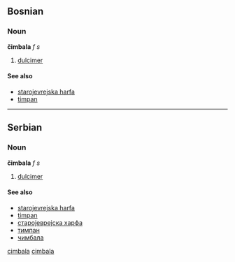 ==Bosnian==
===Noun===
'''čimbala''' ''f s''
#[[dulcimer]]
====See also====
*[[starojevrejska harfa]]
*[[timpan]]
[[Category:Bosnian common nouns|cimbala]]
----
==Serbian==
===Noun===
'''čimbala''' ''f s''
#[[dulcimer]]
====See also====
*[[starojevrejska harfa]]
*[[timpan]]
*[[старојеврејска харфа]]
*[[тимпан]]
*[[чимбала]]
[[Category:Serbian common nouns|cimbala]]
